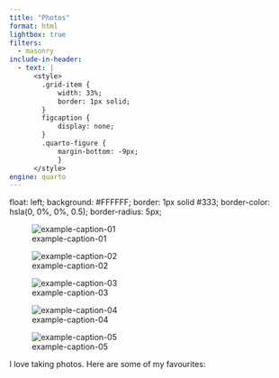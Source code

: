 ```yaml
---
title: "Photos"
format: html
lightbox: true
filters:
  - masonry
include-in-header: 
  - text: |
      <style>
        .grid-item {
            width: 33%;
            border: 1px solid;
        }
        figcaption {
            display: none;
        }
        .quarto-figure {
            margin-bottom: -9px;
            }
      </style>
engine: quarto
---
```


float: left;
            background: #FFFFFF;
            border: 1px solid #333;
            border-color: hsla(0, 0%, 0%, 0.5);
            border-radius: 5px;
            
            

:::: {.grid data-masonry='{ "itemSelector": ".grid-item" }'}
:::{.grid-item}
![example-caption-01](images/ant_jump.jpg)
:::
:::{.grid-item}
![example-caption-02](images/ant_jump.jpg)
:::
:::{.grid-item}
![example-caption-03](images/ant_jump.jpg)
:::
:::{.grid-item}
![example-caption-04](images/ant_jump.jpg)
:::
:::{.grid-item}
![example-caption-05](images/ant_jump.jpg)
:::
::::

I love taking photos. Here are some of my favourites:

